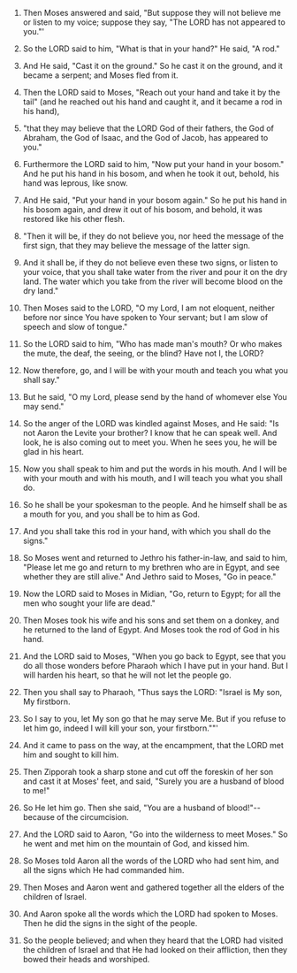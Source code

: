 
1. Then Moses answered and said, "But suppose they will not believe me or listen to my voice; suppose they say, "The LORD has not appeared to you."'

2. So the LORD said to him, "What is that in your hand?" He said, "A rod."

3. And He said, "Cast it on the ground." So he cast it on the ground, and it became a serpent; and Moses fled from it.

4. Then the LORD said to Moses, "Reach out your hand and take it by the tail" (and he reached out his hand and caught it, and it became a rod in his hand),

5. "that they may believe that the LORD God of their fathers, the God of Abraham, the God of Isaac, and the God of Jacob, has appeared to you."

6. Furthermore the LORD said to him, "Now put your hand in your bosom." And he put his hand in his bosom, and when he took it out, behold, his hand was leprous, like snow.

7. And He said, "Put your hand in your bosom again." So he put his hand in his bosom again, and drew it out of his bosom, and behold, it was restored like his other flesh.

8. "Then it will be, if they do not believe you, nor heed the message of the first sign, that they may believe the message of the latter sign.

9. And it shall be, if they do not believe even these two signs, or listen to your voice, that you shall take water from the river and pour it on the dry land. The water which you take from the river will become blood on the dry land."

10. Then Moses said to the LORD, "O my Lord, I am not eloquent, neither before nor since You have spoken to Your servant; but I am slow of speech and slow of tongue."

11. So the LORD said to him, "Who has made man's mouth? Or who makes the mute, the deaf, the seeing, or the blind? Have not I, the LORD?

12. Now therefore, go, and I will be with your mouth and teach you what you shall say."

13. But he said, "O my Lord, please send by the hand of whomever else You may send."

14. So the anger of the LORD was kindled against Moses, and He said: "Is not Aaron the Levite your brother? I know that he can speak well. And look, he is also coming out to meet you. When he sees you, he will be glad in his heart.

15. Now you shall speak to him and put the words in his mouth. And I will be with your mouth and with his mouth, and I will teach you what you shall do.

16. So he shall be your spokesman to the people. And he himself shall be as a mouth for you, and you shall be to him as God.

17. And you shall take this rod in your hand, with which you shall do the signs."

18. So Moses went and returned to Jethro his father-in-law, and said to him, "Please let me go and return to my brethren who are in Egypt, and see whether they are still alive." And Jethro said to Moses, "Go in peace."

19. Now the LORD said to Moses in Midian, "Go, return to Egypt; for all the men who sought your life are dead."

20. Then Moses took his wife and his sons and set them on a donkey, and he returned to the land of Egypt. And Moses took the rod of God in his hand.

21. And the LORD said to Moses, "When you go back to Egypt, see that you do all those wonders before Pharaoh which I have put in your hand. But I will harden his heart, so that he will not let the people go.

22. Then you shall say to Pharaoh, "Thus says the LORD: "Israel is My son, My firstborn.

23. So I say to you, let My son go that he may serve Me. But if you refuse to let him go, indeed I will kill your son, your firstborn.""'

24. And it came to pass on the way, at the encampment, that the LORD met him and sought to kill him.

25. Then Zipporah took a sharp stone and cut off the foreskin of her son and cast it at Moses' feet, and said, "Surely you are a husband of blood to me!"

26. So He let him go. Then she said, "You are a husband of blood!"--because of the circumcision.

27. And the LORD said to Aaron, "Go into the wilderness to meet Moses." So he went and met him on the mountain of God, and kissed him.

28. So Moses told Aaron all the words of the LORD who had sent him, and all the signs which He had commanded him.

29. Then Moses and Aaron went and gathered together all the elders of the children of Israel.

30. And Aaron spoke all the words which the LORD had spoken to Moses. Then he did the signs in the sight of the people.

31. So the people believed; and when they heard that the LORD had visited the children of Israel and that He had looked on their affliction, then they bowed their heads and worshiped.


